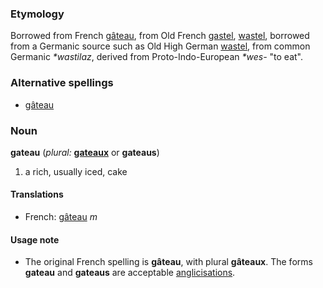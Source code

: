 ===Etymology===
Borrowed from French [[gâteau]], from Old French [[gastel]], [[wastel]], borrowed from a Germanic source such as Old High German [[wastel]], from common Germanic ''*wastilaz'', derived from Proto-Indo-European ''*wes-'' "to eat".  

===Alternative spellings===
*[[gâteau]]

===Noun===
'''gateau''' (''plural:'' '''[[gateaux]]''' or '''gateaus''')
# a rich, usually iced, cake

====Translations====
*French: [[gâteau]] ''m''

====Usage note====
*The original French spelling is '''gâteau''', with plural '''gâteaux'''.  The forms '''gateau''' and '''gateaus''' are acceptable [[anglicisation]]s.